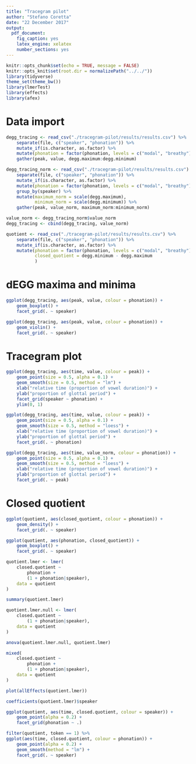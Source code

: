 ```yaml
---
title: "Tracegram pilot"
author: "Stefano Coretta"
date: "22 December 2017"
output: 
  pdf_document: 
    fig_caption: yes
    latex_engine: xelatex
    number_sections: yes
---
```


```r
knitr::opts_chunk$set(echo = TRUE, message = FALSE)
knitr::opts_knit$set(root.dir = normalizePath("../../"))
library(tidyverse)
theme_set(theme_bw())
library(lmerTest)
library(effects)
library(afex)
```

# Data import

```r
degg_tracing <- read_csv("./tracegram-pilot/results/results.csv") %>%
    separate(file, c("speaker", "phonation")) %>%
    mutate_if(is.character, as.factor) %>%
    mutate(phonation = factor(phonation, levels = c("modal", "breathy"))) %>%
    gather(peak, value, degg.maximum:degg.minimum)

degg_tracing_norm <- read_csv("./tracegram-pilot/results/results.csv") %>%
    separate(file, c("speaker", "phonation")) %>%
    mutate_if(is.character, as.factor) %>%
    mutate(phonation = factor(phonation, levels = c("modal", "breathy"))) %>%
    group_by(speaker) %>%
    mutate(maximum_norm = scale(degg.maximum),
           minimum_norm = scale(degg.minimum)) %>%
    gather(peak, value_norm, maximum_norm:minimum_norm)

value_norm <- degg_tracing_norm$value_norm
degg_tracing <- cbind(degg_tracing, value_norm)

quotient <- read_csv("./tracegram-pilot/results/results.csv") %>%
    separate(file, c("speaker", "phonation")) %>%
    mutate_if(is.character, as.factor) %>%
    mutate(phonation = factor(phonation, levels = c("modal", "breathy")),
           closed_quotient = degg.minimum - degg.maximum
           )
```

# dEGG maxima and minima

```r
ggplot(degg_tracing, aes(peak, value, colour = phonation)) +
    geom_boxplot() +
    facet_grid(. ~ speaker)
```

```r
ggplot(degg_tracing, aes(peak, value, colour = phonation)) +
    geom_violin() +
    facet_grid(. ~ speaker)
```

# Tracegram plot

```r
ggplot(degg_tracing, aes(time, value, colour = peak)) +
    geom_point(size = 0.5, alpha = 0.1) +
    geom_smooth(size = 0.5, method = "lm") +
    xlab("relative time (proportion of vowel duration)") +
    ylab("proportion of glottal period") +
    facet_grid(speaker ~ phonation) +
    ylim(0, 1)
```

```r
ggplot(degg_tracing, aes(time, value, colour = peak)) +
    geom_point(size = 0.5, alpha = 0.1) +
    geom_smooth(size = 0.5, method = "loess") +
    xlab("relative time (proportion of vowel duration)") +
    ylab("proportion of glottal period") +
    facet_grid(. ~ phonation)
```

```r
ggplot(degg_tracing, aes(time, value_norm, colour = phonation)) +
    geom_point(size = 0.5, alpha = 0.1) +
    geom_smooth(size = 0.5, method = "loess") +
    xlab("relative time (proportion of vowel duration)") +
    ylab("proportion of glottal period") +
    facet_grid(. ~ peak)
```

# Closed quotient

```r
ggplot(quotient, aes(closed_quotient, colour = phonation)) +
    geom_density() +
    facet_grid(. ~ speaker)
```

```r
ggplot(quotient, aes(phonation, closed_quotient)) +
    geom_boxplot() +
    facet_grid(. ~ speaker)
```

```r
quotient.lmer <- lmer(
    closed.quotient ~
        phonation +
        (1 + phonation|speaker),
    data = quotient
)

summary(quotient.lmer)
```

```r
quotient.lmer.null <- lmer(
    closed.quotient ~
        (1 + phonation|speaker),
    data = quotient
)

anova(quotient.lmer.null, quotient.lmer)
```


```r
mixed(
    closed.quotient ~
        phonation +
        (1 + phonation|speaker),
    data = quotient
)
```

```r
plot(allEffects(quotient.lmer))
```

```r
coefficients(quotient.lmer)$speaker
```

```r
ggplot(quotient, aes(time, closed.quotient, colour = speaker)) +
    geom_point(alpha = 0.2) +
    facet_grid(phonation ~ .)
```

```r
filter(quotient, token == 1) %>%
ggplot(aes(time, closed.quotient, colour = phonation)) +
    geom_point(alpha = 0.2) +
    geom_smooth(method = "lm") +
    facet_grid(. ~ speaker)
```
